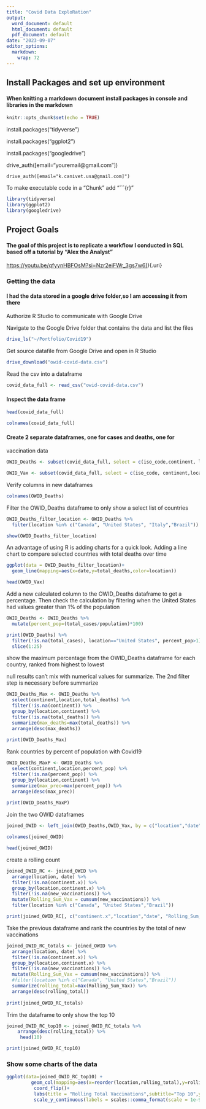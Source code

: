 ---
title: "Covid Data ExploRation"
output:
  word_document: default
  html_document: default
  pdf_document: default
date: "2023-09-07"
editor_options:
  markdown:
    wrap: 72
---

## Install Packages and set up environment

#### When knitting a markdown document install packages in console and libraries in the markdown

```{r setup, include=FALSE}
knitr::opts_chunk$set(echo = TRUE)
```

install.packages("tidyverse") 

install.packages("ggplot2") 

install.packages("googledrive") 

drive_auth([email="youremail@gmail.com"])

```{hide}
drive_auth([email="k.canivet.usa@gmail.com]")
```
To make executable code in a "Chunk" add "\`\`\`{r}"
```{r librarys, message=FALSE}
library(tidyverse)
library(ggplot2)
library(googledrive)
```

## Project Goals

#### The goal of this project is to replicate a workflow I conducted in SQL based off a tutorial by "Alex the Analyst"

[https://youtu.be/qfyynHBFOsM?si=Nzr2eiFWr_3gs7w6)](https://youtu.be/qfyynHBFOsM?si=Nzr2eiFWr_3gs7w6)){.uri}

### Getting the data

#### I had the data stored in a google drive folder,so I am accessing it from there

Authorize R Studio to communicate with Google Drive

Navigate to the Google Drive folder that contains the data and list the
files

```{r file_list, message=FALSE, warning=FALSE}
drive_ls("~/Portfolio/Covid19")
```

Get source datafile from Google Drive and open in R Studio

```{r Pull_Data_File, eval=FALSE, include=FALSE}
drive_download("owid-covid-data.csv")

```

Read the csv into a dataframe

```{r loadcsv}
covid_data_full <- read_csv("owid-covid-data.csv")
```

#### Inspect the data frame

```{r head}
head(covid_data_full)
```

```{r columnlist}
colnames(covid_data_full)
```

#### Create 2 separate dataframes, one for cases and deaths, one for

vaccination data

```{r filesplit}
OWID_Deaths <- subset(covid_data_full, select = c(iso_code,continent, location, date,population,total_cases,new_cases,total_deaths,new_deaths))

OWID_Vax <- subset(covid_data_full, select = c(iso_code, continent,location,date,total_vaccinations,new_vaccinations,people_vaccinated,people_fully_vaccinated, total_boosters))

```

Verify columns in new dataframes

```{r dataframes}
colnames(OWID_Deaths)
```

Filter the OWID_Deaths dataframe to only show a select list of countries

```{r select_countries}
OWID_Deaths_filter_location <- OWID_Deaths %>% 
  filter(location %in% c("Canada", "United States", "Italy","Brazil"))

show(OWID_Deaths_filter_location)
```

An advantage of using R is adding charts for a quick look. Adding a line
chart to compare selected countries with total deaths over time

```{r country_graph, message=FALSE}
ggplot(data = OWID_Deaths_filter_location)+
  geom_line(mapping=aes(x=date,y=total_deaths,color=location))
```

```{r head_vax}
head(OWID_Vax)
```

Add a new calculated column to the OWID_Deaths dataframe to get a
percentage. Then check the calculation by filtering when the United
States had values greater than 1% of the population

```{r OWID_Deaths}
OWID_Deaths <- OWID_Deaths %>%
  mutate(percent_pop=(total_cases/population)*100)

print(OWID_Deaths) %>% 
  filter(!is.na(total_cases), location=="United States", percent_pop>1) %>% 
  slice(1:25)
```

show the maximum percentage from the OWID_Deaths dataframe for each
country, ranked from highest to lowest

null results can't mix with numerical values for summarize. The 2nd filter step is necessary before summarize
```{r Deaths_rank}
OWID_Deaths_Max <- OWID_Deaths %>% 
  select(continent,location,total_deaths) %>% 
  filter(!is.na(continent)) %>% 
  group_by(location,continent) %>% 
  filter(!is.na(total_deaths)) %>% 
  summarize(max_deaths=max(total_deaths)) %>% 
  arrange(desc(max_deaths))  
  
print(OWID_Deaths_Max)
```

Rank countries by percent of population with Covid19

```{r perc_rank}
OWID_Deaths_MaxP <- OWID_Deaths %>% 
  select(continent,location,percent_pop) %>% 
  filter(!is.na(percent_pop)) %>% 
  group_by(location,continent) %>% 
  summarize(max_prec=max(percent_pop)) %>% 
  arrange(desc(max_prec)) 
 
print(OWID_Deaths_MaxP)
```

Join the two OWID dataframes

```{r join}
joined_OWID <- left_join(OWID_Deaths,OWID_Vax, by = c("location","date" ))

colnames(joined_OWID)
```

```{r}
head(joined_OWID)
```

create a rolling count

```{r rolling_count}
joined_OWID_RC <- joined_OWID %>%
  arrange(location, date) %>% 
  filter(!is.na(continent.x)) %>% 
  group_by(location,continent.x) %>% 
  filter(!is.na(new_vaccinations)) %>% 
  mutate(Rolling_Sum_Vax = cumsum(new_vaccinations)) %>% 
  filter(location %in% c("Canada", "United States","Brazil"))

print(joined_OWID_RC[, c("continent.x","location","date", "Rolling_Sum_Vax")])
```

Take the previous dataframe and rank the countries by the total of new
vaccinations

```{r total_summary}
joined_OWID_RC_totals <- joined_OWID %>%
  arrange(location, date) %>% 
  filter(!is.na(continent.x)) %>% 
  group_by(location,continent.x) %>% 
  filter(!is.na(new_vaccinations)) %>% 
  mutate(Rolling_Sum_Vax = cumsum(new_vaccinations)) %>% 
  #filter(location %in% c("Canada", "United States","Brazil"))
  summarize(rolling_total=max(Rolling_Sum_Vax)) %>% 
  arrange(desc(rolling_total)) 
  
print(joined_OWID_RC_totals)
```

Trim the dataframe to only show the top 10

```{r top10}
joined_OWID_RC_top10 <- joined_OWID_RC_totals %>%
    arrange(desc(rolling_total)) %>% 
     head(10)

print(joined_OWID_RC_top10)
```

### Show some charts of the data

```{r column_chart}
ggplot(data=joined_OWID_RC_top10) +
         geom_col(mapping=aes(x=reorder(location,rolling_total),y=rolling_total,fill=location,width = 0.9))+
          coord_flip()+
          labs(title = "Rolling Total Vaccinations",subtitle="Top 10",y="Total Vaccinations (Billions)",x="Country")+
          scale_y_continuous(labels = scales::comma_format(scale = 1e-9))
```
